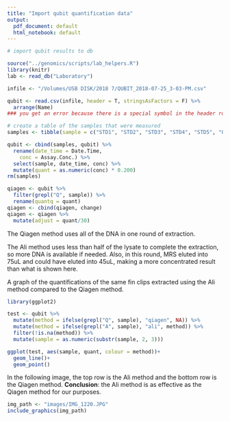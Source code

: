 ```yaml
---
title: "Import qubit quantification data"
output:
  pdf_document: default
  html_notebook: default
---
```



```r
# import qubit results to db

source("../genomics/scripts/lab_helpers.R")
library(knitr)
lab <- read_db("Laboratory")

infile <- "/Volumes/USB DISK/2018 7/QUBIT_2018-07-25_3-03-PM.csv"
```



```r
qubit <- read.csv(infile, header = T, stringsAsFactors = F) %>% 
  arrange(Name)
### you get an error because there is a special symbol in the header row, change micro symbol to u ####

# create a table of the samples that were measured
samples <- tibble(sample = c("STD1", "STD2", "STD3", "STD4", "STD5", "Q4", "A4", "Q8", "A8", "Q9", "A9", "Q21", "A21", "Q35", "A35", "Q53", "A53", "Q57", "A57", "Q60", "A60"))

qubit <- cbind(samples, qubit) %>% 
  rename(date_time = Date.Time, 
    conc = Assay.Conc.) %>% 
  select(sample, date_time, conc) %>% 
  mutate(quant = as.numeric(conc) * 0.200)
rm(samples)

qiagen <- qubit %>% 
  filter(grepl("Q", sample)) %>% 
  rename(quantq = quant)
qiagen <- cbind(qiagen, change) 
qiagen <- qiagen %>% 
  mutate(adjust = quant/30)
```

The Qiagen method uses all of the DNA in one round of extraction.

The Ali method uses less than half of the lysate to complete the extraction, so more DNA is available if needed.  Also, in this round, MRS eluted into 75uL and could have eluted into 45uL, making a more concentrated result than what is shown here.

A graph of the quantifications of the same fin clips extracted using the Ali method compared to the Qiagen method.


```r
library(ggplot2)

test <- qubit %>% 
  mutate(method = ifelse(grepl("Q", sample), "qiagen", NA)) %>% 
  mutate(method = ifelse(grepl("A", sample), "ali", method)) %>% 
  filter(!is.na(method)) %>% 
  mutate(sample = as.numeric(substr(sample, 2, 3)))

ggplot(test, aes(sample, quant, colour = method))+
  geom_line()+
  geom_point()
```

In the following image, the top row is the Ali method and the bottom row is the Qiagen method.  **Conclusion**: the Ali method is as effective as the Qiagen method for our purposes.

```r
img_path <- "images/IMG_1220.JPG"
include_graphics(img_path)
```

